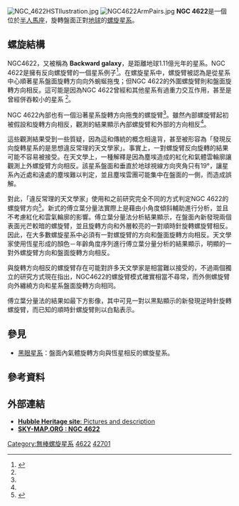 {{Infobox Galaxy
| name = [[New_General_Catalogue|NGC]] 4622
| image = [[Image:NGC_4622HSTFull.jpg|300px]]
|caption =[[哈伯太空望遠鏡|哈伯太空望遠鏡]]拍攝的 NGC 4622。
| credit=HST/[[NASA|NASA]]/[[ESA|ESA]].
| epoch = [[J2000|J2000]]
| type = SA(r)ab<ref name="ned">{{cite web
  | title=NASA/IPAC Extragalactic Database
  | work=Results for NGC 4622
  | url=http://nedwww.ipac.caltech.edu/
  | accessdate=2007-03-30
  | archive-date=2011-05-14
  | archive-url=https://web.archive.org/web/20110514100451/http://nedwww.ipac.caltech.edu/
  | dead-url=no
  }}</ref>
| ra = {{RA|12|42|37.7}}<ref name="ned" />
| dec = {{DEC|-40|44|35}}<ref name="ned" />
| dist_ly = 1.11億[[光年|光年]]
| z = 4367 ± 39 km/[[秒|s]]<ref name="ned" />
| appmag_v = 12.6<ref name="ned" />
| size_v =  1′.7 × 1′.6<ref name="ned" />
| constellation name = [[半人馬座|半人馬座]]
| notes = 
| names = [[主要星系目录表|PGC]] 42701<ref name="ned" />
}}
[[File:NGC_4622HSTIlustration.jpg|thumb]]
[[Image:NGC4622ArmPairs.jpg|thumb]]
'''NGC 4622'''是一個位於[[半人馬座|半人馬座]]，旋轉盤面正對[[地球|地球]]的[[螺旋星系|螺旋星系]]。

==螺旋結構==
NGC4622，又被稱為 '''Backward galaxy'''，是距離地球1.11億光年的星系。NGC 4622是擁有反向螺旋臂的一個星系例子<ref name="butaetal2003">{{cite journal
  | author= R. J. Buta, G. G. Byrd, T. Freeman
  | title=The Ringed Spiral Galaxy NGC 4622. I. Photometry, Kinematics, and the Case for Two Strong Leading Outer Spiral Arms
  | url= https://archive.org/details/sim_astronomical-journal_2003-02_125_2/page/634
  | journal=Astronomical Journal
  | year=2003
  | volume=125
  | issue= 2
  | pages=634–666
  | bibcode=2003AJ....125..634B
  | doi=10.1086/345821|arxiv = astro-ph/0211002 }}</ref>。在螺旋星系中，螺旋臂被認為是從星系中心順著星系盤面旋轉方向向外蜿蜒拖曳；但NGC 4622的外圍螺旋臂則和盤面旋轉方向相反。這可能是因為NGC 4622曾經和其他星系有過重力交互作用，甚至是曾經併吞較小的星系 <ref name="butaetal2003"/>。

NGC 4622內部也有一個沿著星系旋轉方向拖曳的螺旋臂<ref name="butaetal2003"/>。雖然內部螺旋臂起初被假設和旋轉方向相反，觀測的結果顯示內部螺旋臂和外部的方向相反<ref name="butaetal2003"/>。

這些觀測結果受到一些質疑，因為這和傳統的概念相違背，甚至被形容為「發現反向旋轉星系的是思想違反常理的天文學家」。事實上，一對螺旋臂反向旋轉的結果可能不容易被接受。在天文學上，一種解釋是因為塵埃造成的紅化和氣體雲輪廓讓觀測上外螺旋臂方向相反。該星系盤面和垂直於地球視線方向夾角只有19°，讓星系內近處和遠處的塵埃難以判定，並且塵埃雲團可能集中在盤面的一側，而造成誤解。

對此，「違反常理的天文學家」使用和之前研究完全不同的方式判定NGC 4622的螺旋臂方向<ref name="Byrdetal2008">
{{cite journal
  | url=http://www.iop.org/EJ/article/1538-3881/135/1/408/aj_135_1_408.html
  | author= G. G. Byrd, T. Freeman, S. Howard, R. J. Buta 
  | title=The Ringed Spiral Galaxy NGC4622. II. An Independent Determination that the Two Outer Arms Lead.
  | journal=Astronomical Journal
  | year=2008
  | volume=135
  | issue=1
  | pages=408–413 
  | doi=10.1088/0004-6256/135/1/408
| bibcode=2008AJ....135..408B}}
</ref>。新式的傅立葉分量法實際上是藉由小角度傾斜輔助進行分析，並且不考慮紅化和雲氣輪廓的影響。傅立葉分量法分析結果顯示，在盤面內新發現兩個表面光芒較暗的螺旋臂，並且旋轉方向和外層較亮的一對順時針旋轉螺旋臂相反。因此，在大多數螺旋星系中必須有一對螺旋臂的方向和盤面旋轉方向相反。天文學家使用恆星形成的顏色－年齡角度序列進行傅立葉分量分析的結果顯示，明顯的一對外螺旋臂方向和盤面旋轉方向相反。

與旋轉方向相反的螺旋臂存在可能對許多天文學家是相當難以接受的，不過兩個獨立的研究方式現在指出，NGC4622的螺旋臂模式確實相當不尋常，而外側螺旋臂向外纏繞方向和星系盤面旋轉方向相同。

傅立葉分量法的結果如最下方影像，其中可見一對以黑點顯示的新發現逆時針旋轉螺旋臂，而已知的順時針螺旋臂則以白點表示。

==參見==
* [[黑眼星系|黑眼星系]]：盤面內氣體旋轉方向與恆星相反的螺旋星系。

==參考資料==
{{reflist}}

==外部連結==
* [https://web.archive.org/web/20100627211057/http://heritage.stsci.edu/2002/03/fast_facts.html '''Hubble Heritage site''': Pictures and description]
* [http://www.sky-map.org/?ra=12.710088249192824&de=-40.74366442861213&zoom=13&show_grid=1&show_constellation_lines=1&show_constellation_boundaries=1&show_const_names=0&show_galaxies=1&show_box=1&box_ra=12.710472&box_de=-40.744446&box_width=7.7640448&box_height=7.7640448&box_var_size=1&img_source=IMG_all '''SKY-MAP.ORG : NGC 4622''']{{Wayback|url=http://www.sky-map.org/?ra=12.710088249192824&de=-40.74366442861213&zoom=13&show_grid=1&show_constellation_lines=1&show_constellation_boundaries=1&show_const_names=0&show_galaxies=1&show_box=1&box_ra=12.710472&box_de=-40.744446&box_width=7.7640448&box_height=7.7640448&box_var_size=1&img_source=IMG_all |date=20120207030912 }}


[[Category:無棒螺旋星系|Category:無棒螺旋星系]]
[[Category:半人馬座NGC天體|4622]]
[[Category:PGC天體|42701]]